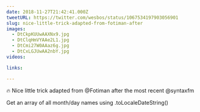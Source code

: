 ```yaml
---
date: 2018-11-27T21:42:41.000Z
tweetURL: https://twitter.com/wesbos/status/1067534197903056901
slug: nice-little-trick-adapted-from-fotiman-after
images:
  - DtCkpKUUwAAXNx9.jpg
  - DtClqHmVYAAe2L1.jpg
  - DtCmi27W0AAaz6g.jpg
  - DtCxLGJUwAA2nbY.jpg
videos:

links:

---
```

🔥 Nice little trick adapted from @Fotiman after the most recent @syntaxfm

Get an array of all month/day names using .toLocaleDateString()
